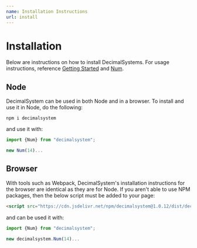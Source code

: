 ```yaml
---
name: Installation Instructions
url: install
---
```

# Installation
Below are instructions on how to install DecimalSystems. For usage instructions, reference [Getting Started](/docs/start#examples) and [Num](/docs/num).

##### 

## Node
DecimalSystem can be used in both Node and in a browser. To install and use it in Node, do the following:
```shell script
npm i decimalsystem
```
and use it with:
```javascript
import {Num} from "decimalsystem";

new Num(14)...
```

#### 

## Browser
With tools such as Webpack, DecimalSystem's installation instructions for the browser are identical as they are for Node. If you aren't able to use NPM packages, then the below script must be added to your page:
```html
<script src="https://cdn.jsdelivr.net/npm/decimalsystem@1.0.12/dist/decimalsystem.min.js" integrity="sha256-nRyjkyEyUvRF9D0jOSXsPUKj9FJ2DAL16wCsen7MCkU=" crossorigin="anonymous"></script>
```
and can be used it with:
```javascript
import {Num} from "decimalsystem";

new decimalsystem.Num(14)...
```